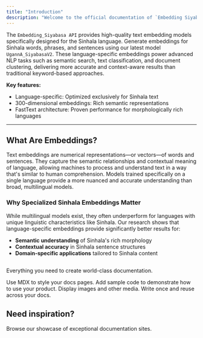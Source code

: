 ```yaml
---
title: "Introduction"
description: "Welcome to the official documentation of `Embedding Siyabasa`"
---
```


The `Embedding_Siyabasa API` provides high-quality text embedding models specifically designed for the Sinhala language. Generate embeddings for Sinhala words, phrases, and sentences using our latest model `UgannA_SiyabasaV2`. These language-specific embeddings power advanced NLP tasks such as semantic search, text classification, and document clustering, delivering more accurate and context-aware results than traditional keyword-based approaches.

**Key features:**

- Language-specific: Optimized exclusively for Sinhala text
- 300-dimensional embeddings: Rich semantic representations
- FastText architecture: Proven performance for morphologically rich languages

---

## **What Are Embeddings?**

Text embeddings are numerical representations—or vectors—of words and sentences. They capture the semantic relationships and contextual meaning of language, allowing machines to process and understand text in a way that's similar to human comprehension. Models trained specifically on a single language provide a more nuanced and accurate understanding than broad, multilingual models.

### **Why Specialized Sinhala Embeddings Matter**

While multilingual models exist, they often underperform for languages with unique linguistic characteristics like Sinhala. Our research shows that language-specific embeddings provide significantly better results for:

- **Semantic understanding** of Sinhala's rich morphology
- **Contextual accuracy** in Sinhala sentence structures
- **Domain-specific applications** tailored to Sinhala content

## 

Everything you need to create world-class documentation.

<Columns cols={2}>
  <Card title="Write with MDX" icon="pen-fancy" href="/essentials/markdown">
    Use MDX to style your docs pages.
  </Card>
  <Card title="Code samples" icon="code" href="/essentials/code">
    Add sample code to demonstrate how to use your product.
  </Card>
  <Card title="Images" icon="image" href="/essentials/images">
    Display images and other media.
  </Card>
  <Card title="Reusable snippets" icon="recycle" href="/essentials/reusable-snippets">
    Write once and reuse across your docs.
  </Card>
</Columns>

## Need inspiration?

<Card title="See complete examples" icon="stars" href="https://mintlify.com/customers">
  Browse our showcase of exceptional documentation sites.
</Card>